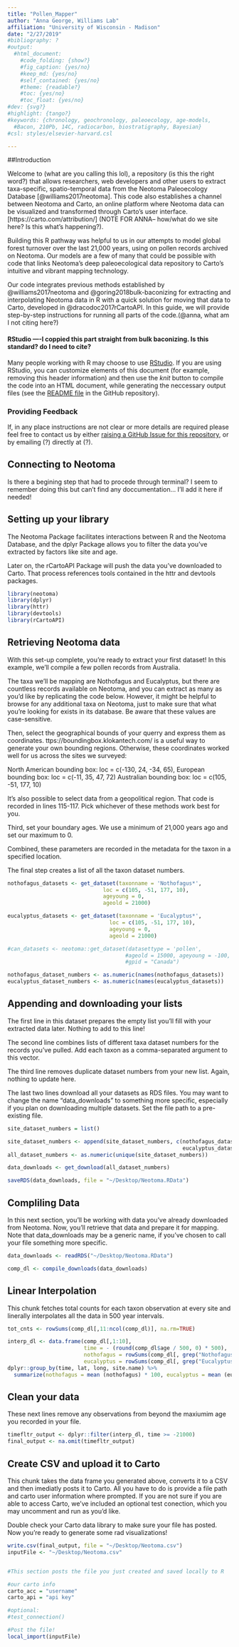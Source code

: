 ```yaml
---
title: "Pollen_Mapper"
author: "Anna George, Williams Lab" 
affiliation: "University of Wisconsin - Madison"
date: "2/27/2019"
#bibliography: ?
#output:
  #html_document:
    #code_folding: {show?}
    #fig_caption: {yes/no}
    #keep_md: {yes/no}
    #self_contained: {yes/no}
    #theme: {readable?}
    #toc: {yes/no}
    #toc_float: {yes/no}
#dev: {svg?}
#highlight: {tango?}
#keywords: {chronology, geochronology, paleoecology, age-models,
  #Bacon, 210Pb, 14C, radiocarbon, biostratigraphy, Bayesian}
#csl: styles/elsevier-harvard.csl

---
```


##Introduction

Welcome to (what are you calling this lol), a repository (is this the right word?) that allows researchers, web developers and other users to extract taxa-specific, spatio-temporal data from the Neotoma Paleoecology Database [@williams2017neotoma]. This code also establishes a channel between Neotoma and Carto, an online platform where Neotoma data can be visualized and transformed through Carto's user interface.[https://carto.com/attribution/] (NOTE FOR ANNA-- how/what do we site here? Is this what's happening?). 

Building this R pathway was helpful to us in our attempts to model global forest turnover over the last 21,000 years, using on pollen records archived on Neotoma. Our models are a few of many that could be possible with code that links Neotoma's deep paleoecological data repository to Carto's intuitive and vibrant mapping technology.

Our code integrates previous methods established by @williams2017neotoma and @goring2018bulk-baconizing for extracting and interpolating Neotoma data in R with a quick solution for moving that data to Carto, developed in @dracodoc2017rCartoAPI. In this guide, we will provide step-by-step instructions for running all parts of the code.(@anna, what am I not citing here?)

#### RStudio ----I coppied this part straight from bulk baconizing. Is this standard? do I need to cite?

Many people working with R may choose to use [RStudio](http://rstudio.com).  If you are using RStudio, you can customize elements of this document (for example, removing this header information) and then use the *knit* button to compile the code into an HTML document, while generating the neccessary output files (see the [README file](https://github.com/neotomadb) in the GitHub repository).


### Providing Feedback

If, in any place instructions are not clear or more details are required please feel free to contact us by either [raising a GitHub Issue for this repository](Insert Link), or by emailing (?) directly at (?).


## Connecting to Neotoma

Is there a begining step that had to procede through terminal? I seem to remember doing this but can't find any doccumentation... I'll add it here if needed!

## Setting up your library

The Neotoma Package facilitates interactions between R and the Neotoma Database, and the dplyr Package allows you to filter the data you've extracted by factors like site and age.

Later on, the rCartoAPI Package will push the data you've downloaded to Carto. That process references tools contained in the httr and devtools packages.  

```r
library(neotoma)
library(dplyr)
library(httr)
library(devtools)
library(rCartoAPI)
```

## Retrieving Neotoma data

With this set-up complete, you're ready to extract your first dataset! In this example, we'll compile a few pollen records from Australia. 

The taxa we'll be mapping are Nothofagus and Eucalyptus, but there are countless records available on Neotoma, and you can extract as many as you'd like by replicating the code below. However, it might be helpful to browse for any additional taxa on Neotoma, just to make sure that what you're looking for exists in its database.  Be aware that these values are case-sensitive. 

Then, select the geographical bounds of your querry and express them as coordinates. ttps://boundingbox.klokantech.com/ is a useful way to generate your own bounding regions. Otherwise, these coordinates worked well for us across the sites we surveyed:

 North American bounding box: loc = c(-130, 24, -34, 65),
 European bounding box: loc = c(-11, 35, 47, 72)
 Australian bounding box: loc = c(105, -51, 177, 10)
 
It's also possible to select data from a geopolitical region. That code is recorded in lines 115-117. Pick whichever of these methods work best for you. 

Third, set your boundary ages. We use a minimum of 21,000 years ago and set our maximum to 0. 

Combined, these parameters are recorded in the metadata for the taxon in a specified location.

The final step creates a list of all the taxon dataset numbers.

```r

nothofagus_datasets <- get_dataset(taxonname = 'Nothofagus*',
                              loc = c(105, -51, 177, 10),
                              ageyoung = 0,
                              ageold = 21000)

eucalyptus_datasets <- get_dataset(taxonname = 'Eucalyptus*',
                                loc = c(105, -51, 177, 10), 
                                ageyoung = 0, 
                                ageold = 21000)

#can_datasets <- neotoma::get_dataset(datasettype = 'pollen', 
                                     #ageold = 15000, ageyoung = -100,
                                     #gpid = "Canada")

nothofagus_dataset_numbers <- as.numeric(names(nothofagus_datasets))
eucalyptus_dataset_numbers <- as.numeric(names(eucalyptus_datasets))

```

## Appending and downloading your lists

The first line in this dataset prepares the empty list you'll fill with your extracted data later. Nothing to add to this line!

The second line combines lists of different taxa dataset numbers for the records you've pulled. Add each taxon as a comma-separated argument to this vector.

The third line removes duplicate dataset numbers from your new list. Again, nothing to update here.

The last two lines download all your datasets as RDS files. You may want to change the name "data_downloads" to something more specific, especially if you plan on downloading multiple datasets. Set the file path to a pre-existing file. 

```r
site_dataset_numbers = list()

site_dataset_numbers <- append(site_dataset_numbers, c(nothofagus_dataset_numbers,
                                                       eucalyptus_dataset_numbers))
all_dataset_numbers <- as.numeric(unique(site_dataset_numbers))

data_downloads <- get_download(all_dataset_numbers)

saveRDS(data_downloads, file = "~/Desktop/Neotoma.RData")
```

## Compliling Data

In this next section, you'll be working with data you've already downloaded from Neotoma. Now, you'll retrieve that data and prepare it for mapping. Note that data_downloads may be a generic name, if you've chosen to call your file something more specific.

```r
data_downloads <- readRDS("~/Desktop/Neotoma.RData")

comp_dl <- compile_downloads(data_downloads)
```

## Linear Interpolation

This chunk fetches total counts for each taxon observation at every site and linerally interpolates all the data in 500 year intervals. 


```r
tot_cnts <- rowSums(comp_dl[,11:ncol(comp_dl)], na.rm=TRUE)

interp_dl <- data.frame(comp_dl[,1:10],
                        time = - (round(comp_dl$age / 500, 0) * 500),
                        nothofagus = rowSums(comp_dl[, grep("Nothofagus*", colnames(comp_dl))], na.rm = TRUE) / tot_cnts,
                        eucalyptus = rowSums(comp_dl[, grep("Eucalyptus*", colnames(comp_dl))], na.rm = TRUE) / tot_cnts)  %>%
dplyr::group_by(time, lat, long, site.name) %>% 
  summarize(nothofagus = mean (nothofagus) * 100, eucalyptus = mean (eucalyptus) * 100)

```

## Clean your data

These next lines remove any observations from beyond the maxiumim age you recorded in your file.

```r
timefltr_output <- dplyr::filter(interp_dl, time >= -21000)
final_output <- na.omit(timefltr_output)
```

## Create CSV and upload it to Carto

This chunk takes the data frame you generated above, converts it to a CSV and then imediatly posts it to Carto. All you have to do is provide a file path and carto user information where prompted. If you are not sure if you are able to access Carto, we've included an optional test conection, which you may uncomment and run as you'd like. 

Double check your Carto data library to make sure your file has posted. Now you're ready to generate some rad visualizations!

```r
write.csv(final_output, file = "~/Desktop/Neotoma.csv")
inputFile <- "~/Desktop/Neotoma.csv"


#This section posts the file you just created and saved locally to R

#our carto info
carto_acc = "username"
carto_api = "api key"

#optional:
#test_connection()

#Post the file!
local_import(inputFile)
```
